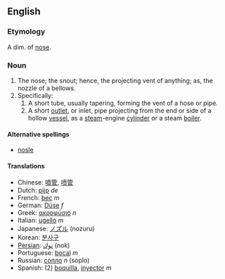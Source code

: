 ==English==
===Etymology===
A dim. of [[nose]]. 

===Noun===

# The nose; the snout; hence, the projecting vent of anything; as, the nozzle of a bellows.
# Specifically:
## A short tube, usually tapering, forming the vent of a hose or pipe.
## A short [[outlet]], or inlet, pipe projecting from the end or side of a hollow [[vessel]], as a [[steam]]-engine [[cylinder]] or a steam [[boiler]].

====Alternative spellings====
*[[nosle]]

====Translations====
*Chinese: [[噴管]], [[喷管]]
*Dutch: [[pijp]] ''de''
*French: [[bec]] ''m''
*German: [[Düse]] ''f''
*Greek: [[ακροφύσιο]] ''n''
*Italian: [[ugello]] ''m''
*Japanese: [[ノズル]] (nozuru)
*Korean: [[분사구]]
*[[Persian]]: [[نوك]] (nok)
*Portuguese: [[bocal]] ''m''
*Russian: [[сопло]] ''n'' (soplo)
*Spanish: (2) [[boquilla]], [[inyector]] ''m''
